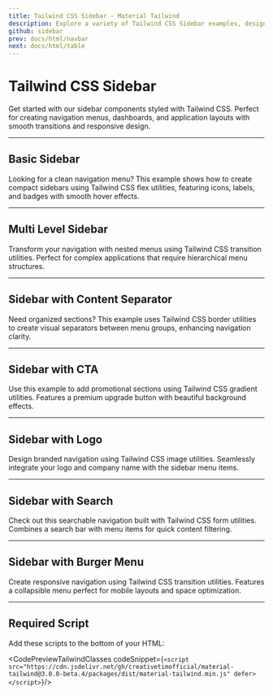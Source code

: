 ```yaml
---
title: Tailwind CSS Sidebar - Material Tailwind
description: Explore a variety of Tailwind CSS Sidebar examples, designed to fit any project with ease. Fully customizable and ready to use, these sidebars help you build UIs faster.
github: sidebar
prev: docs/html/navbar
next: docs/html/table
---
```


<InfoBadge />

# Tailwind CSS Sidebar

Get started with our sidebar components styled with Tailwind CSS. Perfect for creating navigation menus, dashboards, and application layouts with smooth transitions and responsive design.

---

## Basic Sidebar

Looking for a clean navigation menu? This example shows how to create compact sidebars using Tailwind CSS flex utilities, featuring icons, labels, and badges with smooth hover effects.

<PreviewWithCode relativePath="sidebar/sidebar-demo.tsx" language="html" />

---

## Multi Level Sidebar

Transform your navigation with nested menus using Tailwind CSS transition utilities. Perfect for complex applications that require hierarchical menu structures.

<PreviewWithCode relativePath="sidebar/multi-level-sidebar.tsx" language="html" />

---

## Sidebar with Content Separator

Need organized sections? This example uses Tailwind CSS border utilities to create visual separators between menu groups, enhancing navigation clarity.

<PreviewWithCode relativePath="sidebar/sidebar-with-content-separator.tsx" language="html" />

---

## Sidebar with CTA

Use this example to add promotional sections using Tailwind CSS gradient utilities. Features a premium upgrade button with beautiful background effects.

<PreviewWithCode relativePath="sidebar/sidebar-with-cta.tsx" language="html" />

---

## Sidebar with Logo

Design branded navigation using Tailwind CSS image utilities. Seamlessly integrate your logo and company name with the sidebar menu items.

<PreviewWithCode relativePath="sidebar/sidebar-with-logo.tsx" language="html" />

---

## Sidebar with Search

Check out this searchable navigation built with Tailwind CSS form utilities. Combines a search bar with menu items for quick content filtering.

<PreviewWithCode relativePath="sidebar/sidebar-with-search.tsx" language="html" />

---

## Sidebar with Burger Menu

Create responsive navigation using Tailwind CSS transition utilities. Features a collapsible menu perfect for mobile layouts and space optimization.

<PreviewWithCode relativePath="sidebar/sidebar-with-burger-menu.tsx" language="html" />

---

## Required Script
Add these scripts to the bottom of your HTML:

<CodePreviewTailwindClasses codeSnippet={`<script src="https://cdn.jsdelivr.net/gh/creativetimofficial/material-tailwind@3.0.0-beta.4/packages/dist/material-tailwind.min.js" defer></script>`}/>
